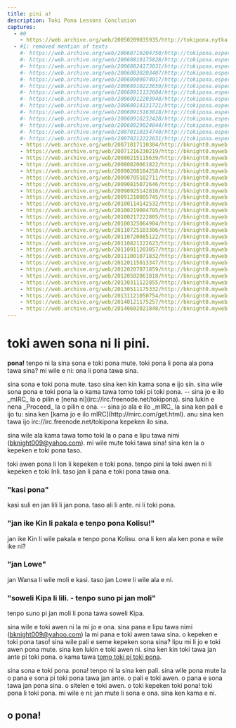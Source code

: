 ```yaml
---
title: pini a!
description: Toki Pona Lessons Conclusion
captures:
  - #0
    - https://web.archive.org/web/20050209035935/http://tokipona.nytka.org:80/lesson/lesson18.html
  - #1: removed mention of texts
    #- https://web.archive.org/web/20060719204750/http://tokipona.esperanto-jeunes.org:80/lesson/lesson18.html
    #- https://web.archive.org/web/20060819175828/http://tokipona.esperanto-jeunes.org:80/lesson/lesson18.html
    #- https://web.archive.org/web/20060824173031/http://tokipona.esperanto-jeunes.org:80/lesson/lesson18.html
    #- https://web.archive.org/web/20060830203407/http://tokipona.esperanto-jeunes.org:80/lesson/lesson18.html
    #- https://web.archive.org/web/20060909074017/http://tokipona.esperanto-jeunes.org:80/lesson/lesson18.html
    #- https://web.archive.org/web/20060910223650/http://tokipona.esperanto-jeunes.org:80/lesson/lesson18.html
    #- https://web.archive.org/web/20060911132604/http://tokipona.esperanto-jeunes.org:80/lesson/lesson18.html
    #- https://web.archive.org/web/20060912203948/http://tokipona.esperanto-jeunes.org:80/lesson/lesson18.html
    #- https://web.archive.org/web/20060914131721/http://tokipona.esperanto-jeunes.org:80/lesson/lesson18.html
    #- https://web.archive.org/web/20060915163818/http://tokipona.esperanto-jeunes.org:80/lesson/lesson18.html
    #- https://web.archive.org/web/20060916232428/http://tokipona.esperanto-jeunes.org:80/lesson/lesson18.html
    #- https://web.archive.org/web/20060929024044/http://tokipona.esperanto-jeunes.org:80/lesson/lesson18.html
    #- https://web.archive.org/web/20070110154740/http://tokipona.esperanto-jeunes.org:80/lesson/lesson18.html
    #- https://web.archive.org/web/20070212222631/http://tokipona.esperanto-jeunes.org:80/lesson/lesson18.html
    - https://web.archive.org/web/20071017110304/http://bknight0.myweb.uga.edu:80/toki/lesson/lesson18.html
    - https://web.archive.org/web/20071216230219/http://bknight0.myweb.uga.edu:80/toki/lesson/lesson18.html
    - https://web.archive.org/web/20080215115639/http://bknight0.myweb.uga.edu:80/toki/lesson/lesson18.html
    - https://web.archive.org/web/20080820061822/http://bknight0.myweb.uga.edu:80/toki/lesson/lesson18.html
    - https://web.archive.org/web/20090208184258/http://bknight0.myweb.uga.edu:80/toki/lesson/lesson18.html
    - https://web.archive.org/web/20090705102711/http://bknight0.myweb.uga.edu:80/toki/lesson/lesson18.html
    - https://web.archive.org/web/20090815072646/http://bknight0.myweb.uga.edu:80/toki/lesson/lesson18.html
    - https://web.archive.org/web/20090925142816/http://bknight0.myweb.uga.edu:80/toki/lesson/lesson18.html
    - https://web.archive.org/web/20091210005745/http://bknight0.myweb.uga.edu:80/toki/lesson/lesson18.html
    - https://web.archive.org/web/20100114142532/http://bknight0.myweb.uga.edu:80/toki/lesson/lesson18.html
    - https://web.archive.org/web/20100219004705/http://bknight0.myweb.uga.edu:80/toki/lesson/lesson18.html
    - https://web.archive.org/web/20100217222805/http://bknight0.myweb.uga.edu:80/toki/lesson/lesson18.html
    - https://web.archive.org/web/20100325064904/http://bknight0.myweb.uga.edu:80/toki/lesson/lesson18.html
    - https://web.archive.org/web/20110725103306/http://bknight0.myweb.uga.edu:80/toki/lesson/lesson18.html
    - https://web.archive.org/web/20110720085122/http://bknight0.myweb.uga.edu:80/toki/lesson/lesson18.html
    - https://web.archive.org/web/20110821222623/http://bknight0.myweb.uga.edu:80/toki/lesson/lesson18.html
    - https://web.archive.org/web/20110911203057/http://bknight0.myweb.uga.edu:80/toki/lesson/lesson18.html
    - https://web.archive.org/web/20111001071832/http://bknight0.myweb.uga.edu:80/toki/lesson/lesson18.html
    - https://web.archive.org/web/20120115013347/http://bknight0.myweb.uga.edu:80/toki/lesson/lesson18.html
    - https://web.archive.org/web/20120207071859/http://bknight0.myweb.uga.edu:80/toki/lesson/lesson18.html
    - https://web.archive.org/web/20120502061818/http://bknight0.myweb.uga.edu:80/toki/lesson/lesson18.html
    - https://web.archive.org/web/20130311122855/http://bknight0.myweb.uga.edu:80/toki/lesson/lesson18.html
    - https://web.archive.org/web/20130511175332/http://bknight0.myweb.uga.edu:80/toki/lesson/lesson18.html
    - https://web.archive.org/web/20131121050754/http://bknight0.myweb.uga.edu:80/toki/lesson/lesson18.html
    - https://web.archive.org/web/20140121175257/http://bknight0.myweb.uga.edu:80/toki/lesson/lesson18.html
    - https://web.archive.org/web/20140602021848/http://bknight0.myweb.uga.edu:80/toki/lesson/lesson18.html
---
```


# toki awen sona ni li pini.

**pona!** <Change till={1}>tenpo ni la</Change> sina sona e toki pona <Change till={1}>mute</Change>. toki pona li pona ala pona tawa sina? mi wile e ni: ona li pona tawa sina.

<Change till={1}>
sina sona e toki pona mute. taso sina ken kin kama sona e ijo sin. sina wile sona pona e toki pona la o kama tawa tomo toki pi toki pona. -- sina jo e ilo _mIRC_ la o pilin e [nena ni](irc://irc.freenode.net/tokipona). sina lukin e nena _Proceed_ la o pilin e ona. -- sina jo ala e ilo _mIRC_ la sina ken pali e ijo tu: sina ken [kama jo e ilo mIRC](http://mirc.com/get.html). anu sina ken tawa ijo irc://irc.freenode.net/tokipona kepeken ilo sina.

sina wile ala kama tawa tomo toki la o pana e lipu tawa nimi (bknight009@yahoo.com). mi wile mute toki tawa sina! sina ken la o kepeken e toki pona taso.

toki awen pona li lon li kepeken e toki pona. tenpo pini la toki awen ni li kepeken e toki Inli. taso jan li pana e toki pona tawa ona.

### "kasi pona"
kasi suli en jan lili li jan pona. taso ali li ante. ni li toki pona.
### "jan ike Kin li pakala e tenpo pona Kolisu!"
jan ike Kin li wile pakala e tenpo pona Kolisu. ona li ken ala ken pona e wile ike ni?
### "jan Lowe"
jan Wansa li wile moli e kasi. taso jan Lowe li wile ala e ni.
### "soweli Kipa li lili. - tenpo suno pi jan moli"
tenpo suno pi jan moli li pona tawa soweli Kipa.

sina wile e toki awen ni la mi jo e ona. sina pana e lipu tawa nimi (bknight009@yahoo.com) la mi pana e toki awen tawa sina. o kepeken e toki pona taso!
</Change>
<Change from={1}>
sina wile pali e seme kepeken sona sina? lipu mi li jo e toki awen pona mute. sina ken lukin e toki awen ni. sina ken kin toki tawa jan ante pi toki pona. o kama tawa [tomo toki pi toki pona](irc://irc.freenode.net/tokipona). 
</Change>

<Change till={1}>sina sona e toki pona. pona! tenpo ni la sina ken pali.</Change> <Change from={1}>sina wile pona mute la</Change> o pana e sona pi toki pona tawa jan ante. <Change till={1}>o pali e toki awen.</Change> <Change from={1}>o pana e sona tawa jan pona sina. o sitelen e toki awen.</Change> o toki kepeken toki pona! toki pona li toki pona. mi wile e ni: jan mute li sona e ona. sina ken kama e ni.

## o pona!
